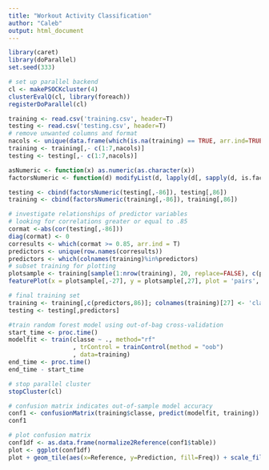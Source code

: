 ```yaml
---
title: "Workout Activity Classification"
author: "Caleb"
output: html_document
---
```


```r
library(caret)
library(doParallel)
set.seed(333)

# set up parallel backend
cl <- makePSOCKcluster(4)
clusterEvalQ(cl, library(foreach))
registerDoParallel(cl)

training <- read.csv('training.csv', header=T)
testing <- read.csv('testing.csv', header=T)
# remove unwanted columns and format
nacols <- unique(data.frame(which(is.na(training) == TRUE, arr.ind=TRUE, useNames = TRUE))$col)
training <- training[,- c(1:7,nacols)]
testing <- testing[,- c(1:7,nacols)]

asNumeric <- function(x) as.numeric(as.character(x))
factorsNumeric <- function(d) modifyList(d, lapply(d[, sapply(d, is.factor)], asNumeric))

testing <- cbind(factorsNumeric(testing[,-86]), testing[,86])
training <- cbind(factorsNumeric(training[,-86]), training[,86])

# investigate relationships of predictor variables
# looking for correlations greater or equal to .85
cormat <-abs(cor(testing[,-86]))
diag(cormat) <- 0
corresults <- which(cormat >= 0.85, arr.ind = T)
predictors <- unique(row.names(corresults))
predictors <- which(colnames(training)%in%predictors)
# subset training for plotting
plotsample <- training[sample(1:nrow(training), 20, replace=FALSE), c(predictors,86)]
featurePlot(x = plotsample[,-27], y = plotsample[,27], plot = 'pairs', colour = plotsample$classe, labels = FALSE)

# final training set
training <- training[,c(predictors,86)]; colnames(training)[27] <- 'classe'
testing <- testing[,predictors]

#train random forest model using out-of-bag cross-validation 
start_time <- proc.time()
modelfit <- train(classe ~ ., method="rf"
                  , trControl = trainControl(method = "oob")
                  , data=training)
end_time <- proc.time()
end_time - start_time

# stop parallel cluster
stopCluster(cl)

# confusion matrix indicates out-of-sample model accuracy
conf1 <- confusionMatrix(training$classe, predict(modelfit, training))
conf1

# plot confusion matrix
conf1df <- as.data.frame(normalize2Reference(conf1$table))
plot <- ggplot(conf1df) 
plot + geom_tile(aes(x=Reference, y=Prediction, fill=Freq)) + scale_fill_gradient2()
```
